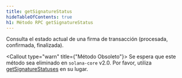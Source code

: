 ```yaml
---
title: getSignatureStatus
hideTableOfContents: true
h1: Método RPC getSignatureStatus
---
```


Consulta el estado actual de una firma de transacción (procesada, confirmada,
finalizada).

<Callout type="warn" title={"Método Obsoleto"}>
  Se espera que este método sea eliminado en `solana-core` v2.0. Por favor,
  utiliza [getSignatureStatuses](/docs/rpc/http/getsignaturestatuses) en su
  lugar.
</Callout>
